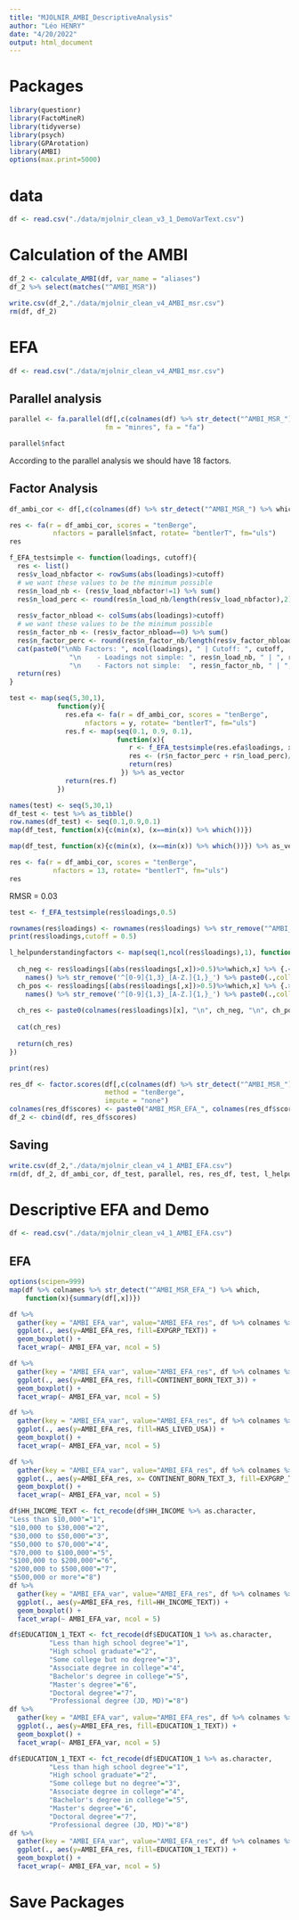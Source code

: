 ```yaml
---
title: "MJOLNIR_AMBI_DescriptiveAnalysis"
author: "Léo HENRY"
date: "4/20/2022"
output: html_document
---
```


# Packages

```r
library(questionr)
library(FactoMineR)
library(tidyverse)
library(psych)
library(GPArotation)
library(AMBI)
options(max.print=5000)
```

# data

```r
df <- read.csv("./data/mjolnir_clean_v3_1_DemoVarText.csv")
```


# Calculation of the AMBI


```r
df_2 <- calculate_AMBI(df, var_name = "aliases")
df_2 %>% select(matches("^AMBI_MSR"))
```


```r
write.csv(df_2,"./data/mjolnir_clean_v4_AMBI_msr.csv")
rm(df, df_2)
```

# EFA

```r
df <- read.csv("./data/mjolnir_clean_v4_AMBI_msr.csv")
```

## Parallel analysis

```r
parallel <- fa.parallel(df[,c(colnames(df) %>% str_detect("^AMBI_MSR_") %>% which)],
                        fm = "minres", fa = "fa")
```

```r
parallel$nfact
```


According to the parallel analysis we should have 18 factors.

## Factor Analysis

```r
df_ambi_cor <- df[,c(colnames(df) %>% str_detect("^AMBI_MSR_") %>% which)] %>% cor() 
```


```r
res <- fa(r = df_ambi_cor, scores = "tenBerge",
           nfactors = parallel$nfact, rotate= "bentlerT", fm="uls")
res
```

```r
f_EFA_testsimple <- function(loadings, cutoff){
  res <- list()
  res$v_load_nbfactor <- rowSums(abs(loadings)>cutoff)
  # we want these values to be the minimum possible
  res$n_load_nb <- (res$v_load_nbfactor!=1) %>% sum()
  res$n_load_perc <- round(res$n_load_nb/length(res$v_load_nbfactor),2)
  
  res$v_factor_nbload <- colSums(abs(loadings)>cutoff)
  # we want these values to be the minimum possible
  res$n_factor_nb <- (res$v_factor_nbload==0) %>% sum()
  res$n_factor_perc <- round(res$n_factor_nb/length(res$v_factor_nbload),2)
  cat(paste0("\nNb Factors: ", ncol(loadings), " | Cutoff: ", cutoff,
               "\n    - Loadings not simple: ", res$n_load_nb, " | ", res$n_load_perc,
               "\n    - Factors not simple:  ", res$n_factor_nb, " | ", res$n_factor_perc))
  return(res)
}
```

```r
test <- map(seq(5,30,1),
            function(y){
              res.efa <- fa(r = df_ambi_cor, scores = "tenBerge",
                   nfactors = y, rotate= "bentlerT", fm="uls")
              res.f <- map(seq(0.1, 0.9, 0.1),
                           function(x){
                              r <- f_EFA_testsimple(res.efa$loadings, x)
                              res <- (r$n_factor_perc + r$n_load_perc)/2
                              return(res)
                            }) %>% as_vector
              return(res.f)
            })
```


```r
names(test) <- seq(5,30,1)
df_test <- test %>% as_tibble()
row.names(df_test) <- seq(0.1,0.9,0.1)
map(df_test, function(x){c(min(x), (x==min(x)) %>% which())})
```

```r
map(df_test, function(x){c(min(x), (x==min(x)) %>% which())}) %>% as_vector %>% min()
```

```r
res <- fa(r = df_ambi_cor, scores = "tenBerge",
           nfactors = 13, rotate= "bentlerT", fm="uls")
res
```

RMSR = 0.03

```r
test <- f_EFA_testsimple(res$loadings,0.5)
```


```r
rownames(res$loadings) <- rownames(res$loadings) %>% str_remove("^AMBI_MSR_[0-9]{1,}_")
print(res$loadings,cutoff = 0.5)
```

```r

l_helpunderstandingfactors <- map(seq(1,ncol(res$loadings),1), function(x){
  
  ch_neg <- res$loadings[(abs(res$loadings[,x])>0.5)%>%which,x] %>% {.<0} %>% which() %>% 
    names() %>% str_remove('^[0-9]{1,3}_[A-Z.]{1,}_') %>% paste0(.,collapse = ", ") %>% paste0("    - Negative: ", .)
  ch_pos <- res$loadings[(abs(res$loadings[,x])>0.5)%>%which,x] %>% {.>0} %>% which() %>% 
    names() %>% str_remove('^[0-9]{1,3}_[A-Z.]{1,}_') %>% paste0(.,collapse = ", ") %>% paste0("    - Positive: ", .)
  
  ch_res <- paste0(colnames(res$loadings)[x], "\n", ch_neg, "\n", ch_pos, "\n", "\n")
  
  cat(ch_res)
  
  return(ch_res)
})

```


```r
print(res)
```

```r
res_df <- factor.scores(df[,c(colnames(df) %>% str_detect("^AMBI_MSR_") %>% which)], res, Phi = NULL,
                        method = "tenBerge",
                        impute = "none")
colnames(res_df$scores) <- paste0("AMBI_MSR_EFA_", colnames(res_df$scores))
df_2 <- cbind(df, res_df$scores)
```

## Saving

```r
write.csv(df_2,"./data/mjolnir_clean_v4_1_AMBI_EFA.csv")
rm(df, df_2, df_ambi_cor, df_test, parallel, res, res_df, test, l_helpunderstandingfactors, cutoff, t, f_EFA_testsimple)
```

# Descriptive EFA and Demo

```r
df <- read.csv("./data/mjolnir_clean_v4_1_AMBI_EFA.csv")
```

## EFA

```r
options(scipen=999)
map(df %>% colnames %>% str_detect("^AMBI_MSR_EFA_") %>% which,
    function(x){summary(df[,x])})
```

```r
df %>% 
  gather(key = "AMBI_EFA_var", value="AMBI_EFA_res", df %>% colnames %>% str_detect("^AMBI_MSR_EFA_") %>% which) %>%
  ggplot(., aes(y=AMBI_EFA_res, fill=EXPGRP_TEXT)) +
  geom_boxplot() +
  facet_wrap(~ AMBI_EFA_var, ncol = 5)
```

```r
df %>% 
  gather(key = "AMBI_EFA_var", value="AMBI_EFA_res", df %>% colnames %>% str_detect("^AMBI_MSR_EFA_") %>% which) %>%
  ggplot(., aes(y=AMBI_EFA_res, fill=CONTINENT_BORN_TEXT_3)) +
  geom_boxplot() +
  facet_wrap(~ AMBI_EFA_var, ncol = 5)
```

```r
df %>% 
  gather(key = "AMBI_EFA_var", value="AMBI_EFA_res", df %>% colnames %>% str_detect("^AMBI_MSR_EFA_") %>% which) %>%
  ggplot(., aes(y=AMBI_EFA_res, fill=HAS_LIVED_USA)) +
  geom_boxplot() +
  facet_wrap(~ AMBI_EFA_var, ncol = 5)
```

```r
df %>% 
  gather(key = "AMBI_EFA_var", value="AMBI_EFA_res", df %>% colnames %>% str_detect("^AMBI_MSR_EFA_") %>% which) %>%
  ggplot(., aes(y=AMBI_EFA_res, x= CONTINENT_BORN_TEXT_3, fill=EXPGRP_TEXT)) +
  geom_boxplot() +
  facet_wrap(~ AMBI_EFA_var, ncol = 5)
```

```r
df$HH_INCOME_TEXT <- fct_recode(df$HH_INCOME %>% as.character,
"Less than $10,000"="1",
"$10,000 to $30,000"="2",
"$30,000 to $50,000"="3",
"$50,000 to $70,000"="4",
"$70,000 to $100,000"="5",
"$100,000 to $200,000"="6",
"$200,000 to $500,000"="7",
"$500,000 or more"="8")
df %>% 
  gather(key = "AMBI_EFA_var", value="AMBI_EFA_res", df %>% colnames %>% str_detect("^AMBI_MSR_EFA_") %>% which) %>%
  ggplot(., aes(y=AMBI_EFA_res, fill=HH_INCOME_TEXT)) +
  geom_boxplot() +
  facet_wrap(~ AMBI_EFA_var, ncol = 5)
```

```r
df$EDUCATION_1_TEXT <- fct_recode(df$EDUCATION_1 %>% as.character,
          "Less than high school degree"="1",
          "High school graduate"="2",
          "Some college but no degree"="3",
          "Associate degree in college"="4",
          "Bachelor's degree in college"="5",
          "Master's degree"="6",
          "Doctoral degree"="7",
          "Professional degree (JD, MD)"="8")
df %>% 
  gather(key = "AMBI_EFA_var", value="AMBI_EFA_res", df %>% colnames %>% str_detect("^AMBI_MSR_EFA_") %>% which) %>%
  ggplot(., aes(y=AMBI_EFA_res, fill=EDUCATION_1_TEXT)) +
  geom_boxplot() +
  facet_wrap(~ AMBI_EFA_var, ncol = 5)
```

```r
df$EDUCATION_1_TEXT <- fct_recode(df$EDUCATION_1 %>% as.character,
          "Less than high school degree"="1",
          "High school graduate"="2",
          "Some college but no degree"="3",
          "Associate degree in college"="4",
          "Bachelor's degree in college"="5",
          "Master's degree"="6",
          "Doctoral degree"="7",
          "Professional degree (JD, MD)"="8")
df %>% 
  gather(key = "AMBI_EFA_var", value="AMBI_EFA_res", df %>% colnames %>% str_detect("^AMBI_MSR_EFA_") %>% which) %>%
  ggplot(., aes(y=AMBI_EFA_res, fill=EDUCATION_1_TEXT)) +
  geom_boxplot() +
  facet_wrap(~ AMBI_EFA_var, ncol = 5)
```

# Save Packages

































